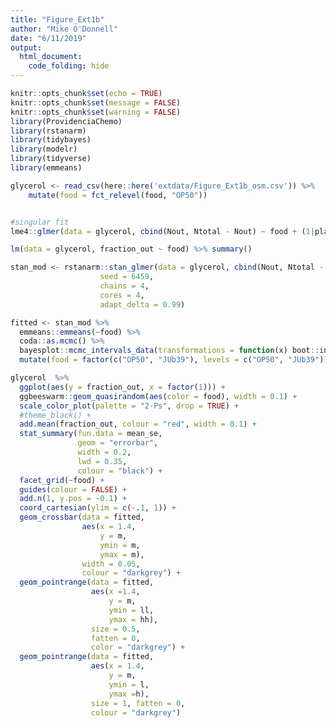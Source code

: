 ```yaml
---
title: "Figure_Ext1b"
author: "Mike O'Donnell"
date: "6/11/2019"
output: 
  html_document:
    code_folding: hide
---
```



```r
knitr::opts_chunk$set(echo = TRUE)
knitr::opts_chunk$set(message = FALSE)
knitr::opts_chunk$set(warning = FALSE)
library(ProvidenciaChemo)
library(rstanarm)
library(tidybayes)
library(modelr)
library(tidyverse)
library(emmeans)
```

```r
glycerol <- read_csv(here::here('extdata/Figure_Ext1b_osm.csv')) %>%
    mutate(food = fct_relevel(food, "OP50"))


#singular fit
lme4::glmer(data = glycerol, cbind(Nout, Ntotal - Nout) ~ food + (1|plate) + (1|date), family = "binomial") %>% summary()

lm(data = glycerol, fraction_out ~ food) %>% summary()

stan_mod <- rstanarm::stan_glmer(data = glycerol, cbind(Nout, Ntotal - Nout) ~ food + (1|plate) + (1|date), family = "binomial",
                    seed = 6459,
                    chains = 4,
                    cores = 4,
                    adapt_delta = 0.99)

fitted <- stan_mod %>% 
  emmeans::emmeans(~food) %>% 
  coda::as.mcmc() %>% 
  bayesplot::mcmc_intervals_data(transformations = function(x) boot::inv.logit(x)) %>%
  mutate(food = factor(c("OP50", "JUb39"), levels = c("OP50", "JUb39")))

glycerol  %>%
  ggplot(aes(y = fraction_out, x = factor(1))) +
  ggbeeswarm::geom_quasirandom(aes(color = food), width = 0.1) +
  scale_color_plot(palette = "2-Ps", drop = TRUE) +
  #theme_black() +
  add.mean(fraction_out, colour = "red", width = 0.1) +
  stat_summary(fun.data = mean_se,
               geom = "errorbar",
               width = 0.2,
               lwd = 0.35,
               colour = "black") +
  facet_grid(~food) +
  guides(colour = FALSE) +
  add.n(1, y.pos = -0.1) +
  coord_cartesian(ylim = c(-.1, 1)) +
  geom_crossbar(data = fitted,
                aes(x = 1.4,
                    y = m,
                    ymin = m,
                    ymax = m),
                width = 0.05,
                colour = "darkgrey") +
  geom_pointrange(data = fitted,
                  aes(x =1.4,
                      y = m,
                      ymin = ll,
                      ymax = hh),
                  size = 0.5,
                  fatten = 0,
                  color = "darkgrey") +
  geom_pointrange(data = fitted,
                  aes(x = 1.4,
                      y = m,
                      ymin = l,
                      ymax =h),
                  size = 1, fatten = 0, 
                  colour = "darkgrey")

```

